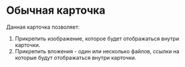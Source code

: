 # Обычная карточка
Данная карточка позволяет:
1. Прикрепить изображение, которое будет отображаться внутри карточки.
2. Прикрепить вложения - один или несколько файлов, ссылки на которые будут отображаться внутри карточки.